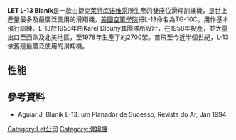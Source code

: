 {{Infobox Aircraft
  |name = Let L-13
  |image= Image:Let L-13 Blanik 02.jpg
  |type = 滑翔機
  |manufacturer = [[萊特库诺维采|萊特库诺维采]]
  |designer =
  |first flight = 
  |introduced = 
  |retired =
  |status = 
  |primary user = 
  |more users =
  |produced =1958-1978
  |number built = 2700
  |unit cost =
  |developed from =
  |variants with their own articles =
  |developed into =
}}

'''LET L-13 Blaník'''是一款由捷克[[萊特库诺维采|萊特库诺维采]]所生產的雙座位滑翔訓練機，是世上產量最多及最廣泛使用的滑翔機，[[美國空軍學院|美國空軍學院]]把L-13命名為TG-10C，用作基本飛行訓練。L-13於1956年由Karel Dlouhy其團隊所設計，在1958年投產，並大量出口至西歐及北美地區，至1978年生產了約2700架。首飛至今近半個世紀，L-13依舊是最廣泛使用的滑翔機。

==性能==
{{Aircraft specifications|
|plane or copter?=plane
|jet or prop?=prop
|ref=
|crew=2
|capacity= 
|length main=8.4 米
|length alt=27 尺 7英寸
|span main=16.2 米
|span alt=53 尺 2英寸
|height main=1.9 米
|height alt=6 尺 3英寸
|area main=19.2 米²
|area alt=207 尺²
|empty weight main=292 公斤
|empty weight alt=645 磅
|loaded weight main=
|loaded weight alt=
|max takeoff weight main= 500　公斤
|max takeoff weight alt= 1,100 磅
|engine (prop)=
|type of prop=
|number of props=
|power main=
|power alt=
|max speed main= 253 公里/時
|max speed alt= 158英里
|max speed more=
|cruise speed main= 
|cruise speed alt=
|cruise speed more=
|range main
|range alt=
|range more=
|ceiling main=
|ceiling alt=
|climb rate main= 
|climb rate alt= 
|loading main=
|loading alt=
|power/mass main=
|power/mass alt=
}}

==參考資料==
{{Reflist}}
*Aguiar J, Blanik L-13: um Planador de Sucesso, Revista do Ar, Jan 1994

[[Category:Let公司|Category:Let公司]]
[[Category:滑翔機|Category:滑翔機]]